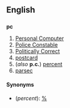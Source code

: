 ==English==
==={{abbreviation}}===
'''pc'''

#[[Personal Computer]]
#[[Police Constable]]
#[[Politically Correct]]
#[[postcard]]
#(''also'' '''p.c.''') [[percent]]
#[[parsec]]

====Synonyms====
*(''percent''): [[%]]
